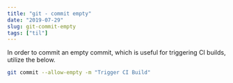 ```yaml
---
title: "git - commit empty"
date: "2019-07-29"
slug: git-commit-empty
tags: ["til"]
---
```


In order to commit an empty commit, which is useful for triggering CI builds, utilize the below.

```sh
git commit --allow-empty -m "Trigger CI Build"
```
